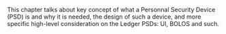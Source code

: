 This chapter talks about key concept of what a Personnal Security Device (PSD) is and why it is needed, the design of
such a device, and more specific high-level consideration on the Ledger PSDs: UI, BOLOS and such.
